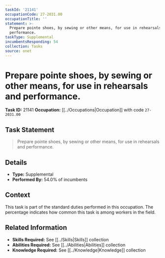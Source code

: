 ```yaml
---
taskId: '21141'
occupationCode: 27-2031.00
occupationTitle: ''
statement: >-
  Prepare pointe shoes, by sewing or other means, for use in rehearsals and
  performance.
taskType: Supplemental
incumbentsResponding: 54
collection: Tasks
source: onet
---
```

# Prepare pointe shoes, by sewing or other means, for use in rehearsals and performance.

**Task ID:** 21141
**Occupation:** [[../Occupations|Occupation]] with code `27-2031.00`

## Task Statement

> Prepare pointe shoes, by sewing or other means, for use in rehearsals and performance.

## Details

- **Type:** Supplemental
- **Performed By:** 54.0% of incumbents

## Context

This task is part of the standard duties performed in this occupation. The percentage indicates how common this task is among workers in the field.

## Related Information

- **Skills Required:** See [[../Skills|Skills]] collection
- **Abilities Required:** See [[../Abilities|Abilities]] collection
- **Knowledge Required:** See [[../Knowledge|Knowledge]] collection
